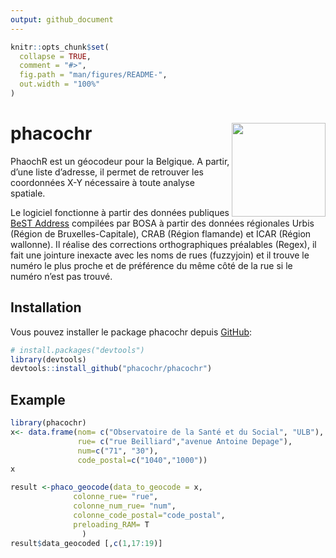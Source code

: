 ```yaml
---
output: github_document
---
```



```r
knitr::opts_chunk$set(
  collapse = TRUE,
  comment = "#>",
  fig.path = "man/figures/README-",
  out.width = "100%"
)
```

# phacochr <img src="man/figures/logo_phacoch-R_1.png" align="right" height = 150/>

<!-- badges: start -->
<!-- badges: end -->

PhaochR est un géocodeur pour la Belgique. A partir, d'une liste d'adresse, il permet de retrouver les coordonnées X-Y nécessaire à toute analyse spatiale. 

Le logiciel fonctionne à partir des données publiques [BeST Address](https://opendata.bosa.be/) compilées par BOSA à partir des données régionales Urbis (Région de Bruxelles-Capitale), CRAB (Région flamande) et ICAR (Région wallonne).
Il réalise des corrections orthographiques préalables (Regex), il fait une jointure inexacte avec les noms de rues (fuzzyjoin) et il trouve le numéro le plus proche et de préférence du même côté de la rue si le numéro n'est pas trouvé.

## Installation

Vous pouvez installer le package phacochr depuis [GitHub](https://github.com/):

``` r
# install.packages("devtools")
library(devtools)
devtools::install_github("phacochr/phacochr")
```

## Example


```r
library(phacochr)
x<- data.frame(nom= c("Observatoire de la Santé et du Social", "ULB"),
               rue= c("rue Beilliard","avenue Antoine Depage"),
               num=c("71", "30"),
               code_postal=c("1040","1000"))
x
```

```r
result <-phaco_geocode(data_to_geocode = x,
              colonne_rue= "rue",
              colonne_num_rue= "num",
              colonne_code_postal="code_postal",
              preloading_RAM= T
                )
result$data_geocoded [,c(1,17:19)] 

```


